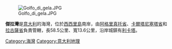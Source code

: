 [[Image:Golfo_di_gela.JPG|right]]

'''傑拉灣'''是[[意大利|意大利]]的海灣，位於[[西西里島|西西里島]]南岸，由[[阿格里真托省|阿格里真托省]]、[[卡爾塔尼塞塔省|卡爾塔尼塞塔省]]和[[拉古薩省|拉古薩省]]負責管轄，長58.5公里、寬13.6公里，沿岸城鎮有[[利卡塔|利卡塔]]。

{{Italy-geo-stub}}
[[Category:海灣|Category:海灣]]
[[Category:意大利地理|Category:意大利地理]]